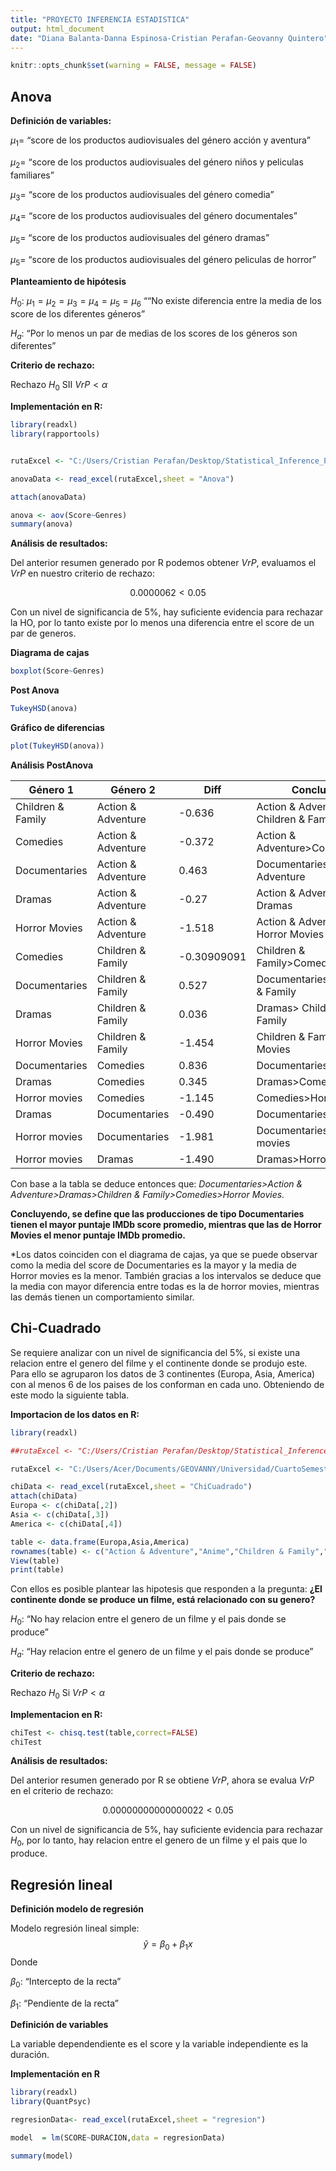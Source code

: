 ```yaml
---
title: "PROYECTO INFERENCIA ESTADISTICA"
output: html_document
date: "Diana Balanta-Danna Espinosa-Cristian Perafan-Geovanny Quintero"
---
```


```r
knitr::opts_chunk$set(warning = FALSE, message = FALSE) 

```

## **Anova**


**Definición de variables:**

$\mu_1 =$ "score de los productos audiovisuales del género acción y aventura"

$\mu_2 =$ "score de los productos audiovisuales del género niños y peliculas familiares"

$\mu_3 =$ "score de los productos audiovisuales del género comedia"

$\mu_4 =$ "score de los productos audiovisuales del género documentales"

$\mu_5 =$ "score de los productos audiovisuales del género dramas"

$\mu_5 =$ "score de los productos audiovisuales del género peliculas de horror"

**Planteamiento de hipótesis**

$H_0$: $\mu_1 = \mu_2 = \mu_3 = \mu_4 = \mu_5 = \mu_6$ ""No existe diferencia entre la media de los score de los diferentes géneros"

$H_a$: "Por lo menos un par de medias de los scores de los géneros son diferentes"


**Criterio de rechazo:**

Rechazo $H_0$ SII $VrP < \alpha$

**Implementación en R:**

```R

library(readxl)
library(rapportools)


rutaExcel <- "C:/Users/Cristian Perafan/Desktop/Statistical_Inference_Project/R_project/dataSet/BaseDatosBuena.xlsx"

anovaData <- read_excel(rutaExcel,sheet = "Anova")

attach(anovaData)

anova <- aov(Score~Genres)
summary(anova)


```
**Análisis de resultados: **

Del anterior resumen generado por R podemos obtener $VrP$, evaluamos el $VrP$ en nuestro criterio de rechazo:

$$0.0000062< 0.05$$ 

Con un nivel de significancia de 5%, hay suficiente evidencia para rechazar la HO, por lo tanto existe por lo menos una diferencia entre el score de un par de generos.

**Diagrama de cajas**

```R
boxplot(Score~Genres)

```

**Post Anova**

```R
TukeyHSD(anova)

```
**Gráfico de diferencias**
```R
plot(TukeyHSD(anova))
```

**Análisis PostAnova**

|Género 1 | Género 2 | Diff    | Conclusión|Media Mayor  |
|-------------|---------------|--------|---------------|--------------------|
|Children & Family|Action & Adventure |-0.636|Action & Adventure> Children & Family |Action & Adventure|
| Comedies  | Action & Adventure | -0.372| Action & Adventure>Comedies|  Action & Adventure |
| Documentaries | Action & Adventure|0.463|Documentaries>Action & Adventure| Documentaries|
|Dramas |Action & Adventure  | -0.27|Action & Adventure> Dramas |Action & Adventure|
|Horror Movies |Action & Adventure  | -1.518|Action & Adventure> Horror Movies|Action & Adventure|
| Comedies|Children & Family|-0.30909091|Children & Family>Comedies| Children & Family|
|Documentaries |Children & Family|0.527|Documentaries> Children & Family|Documentaries|
|Dramas |Children & Family|0.036|Dramas> Children & Family|Dramas|
|Horror Movies|Children & Family|-1.454|Children & Family>Horror Movies| Children & Family|
|Documentaries|Comedies|0.836|Documentaries>Comedies| Documentaries|
|Dramas|Comedies|0.345|Dramas>Comedies| Dramas|
|Horror movies|Comedies|-1.145|Comedies>Horror movies| Comedies|
|Dramas|Documentaries|-0.490|Documentaries>Dramas|Documentaries|
|Horror movies|Documentaries|-1.981|Documentaries>Horror movies|Documentaries|
|Horror movies|Dramas|-1.490|Dramas>Horror movies|Dramas|

Con base a la tabla se deduce entonces que:
*Documentaries>Action & Adventure>Dramas>Children & Family>Comedies>Horror Movies.*

**Concluyendo, se define que las producciones de tipo Documentaries tienen el mayor puntaje IMDb score promedio, mientras que  las de Horror Movies el menor puntaje IMDb promedio.**

*Los datos coinciden con el diagrama de cajas, ya que se puede observar como la    media del score de Documentaries es la mayor y la media de Horror movies es la menor. También gracias a los intervalos se deduce que la media con mayor diferencia entre todas es la de horror movies, mientras las demás tienen un comportamiento similar.

## **Chi-Cuadrado**

Se requiere analizar con un nivel de significancia del 5%, si existe una relacion entre el genero del filme y el continente donde se produjo este. Para ello se agruparon los datos de 3 continentes (Europa, Asia, America) con al menos 6 de los paises de los conforman en cada uno. Obteniendo de este modo la siguiente tabla.

**Importacion de los datos en R:**
```R
library(readxl)

##rutaExcel <- "C:/Users/Cristian Perafan/Desktop/Statistical_Inference_Project/R_project/dataSet/BaseDatosBuena.xlsx"

rutaExcel <- "C:/Users/Acer/Documents/GEOVANNY/Universidad/CuartoSemestre/Inferencia Estadistica/projecto/Statistical_Inference_Project/R_project/dataSet/BaseDatosBuena.xlsx"

chiData <- read_excel(rutaExcel,sheet = "ChiCuadrado")
attach(chiData)
Europa <- c(chiData[,2])
Asia <- c(chiData[,3])
America <- c(chiData[,4])

table <- data.frame(Europa,Asia,America)
rownames(table) <- c("Action & Adventure","Anime","Children & Family","Classic Movies","Comedies","Cult Movies","Documentaries","Dramas","Horror","Independent Movies","International Movies","LGBTQ Movies","Music & Musicals","Romantic Movies","Sci-Fi & Fantasy","Stand-Up Comedy","Thrillers","Faith & Spirituality","Sports Movies")
View(table)
print(table)
```

Con ellos es posible plantear las hipotesis que responden a la pregunta: **¿El continente donde se produce un filme, está relacionado con su genero?**

$H_0$: "No hay relacion entre el genero de un filme y el pais donde se produce"

$H_a$: "Hay relacion entre el genero de un filme y el pais donde se produce"

**Criterio de rechazo:**

Rechazo $H_0$ Si $VrP < \alpha$

**Implementacion en R:**
```R
chiTest <- chisq.test(table,correct=FALSE)
chiTest
```

**Análisis de resultados: **

Del anterior resumen generado por R se obtiene $VrP$, ahora se evalua $VrP$ en el criterio de rechazo:

$$0.00000000000000022< 0.05$$ 

Con un nivel de significancia de 5%, hay suficiente evidencia para rechazar $H_0$, por lo tanto, hay relacion entre el genero de un filme y el pais que lo produce.

## **Regresión lineal**

**Definición modelo de regresión**

Modelo regresión lineal simple: 
$$\widehat{y} = \beta_0 + \beta_1 x$$
Donde

$\beta_0 :$ "Intercepto de la recta"

$\beta_1 :$ "Pendiente de la recta"

**Definición de variables**

La variable dependendiente es el score y la variable independiente es la duración.

**Implementación en R**
```R
library(readxl)
library(QuantPsyc)

regresionData<- read_excel(rutaExcel,sheet = "regresion")

model  = lm(SCORE~DURACION,data = regresionData)

summary(model)
```